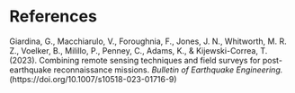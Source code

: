 # References {.unnumbered}

Giardina, G., Macchiarulo, V., Foroughnia, F., Jones, J. N., Whitworth, M. R. Z., Voelker, B., Milillo, P., Penney, C., Adams, K., & Kijewski-Correa, T. (2023). Combining remote sensing techniques and field surveys for post-earthquake reconnaissance missions. *Bulletin of Earthquake Engineering.* (https://doi.org/10.1007/s10518-023-01716-9)
